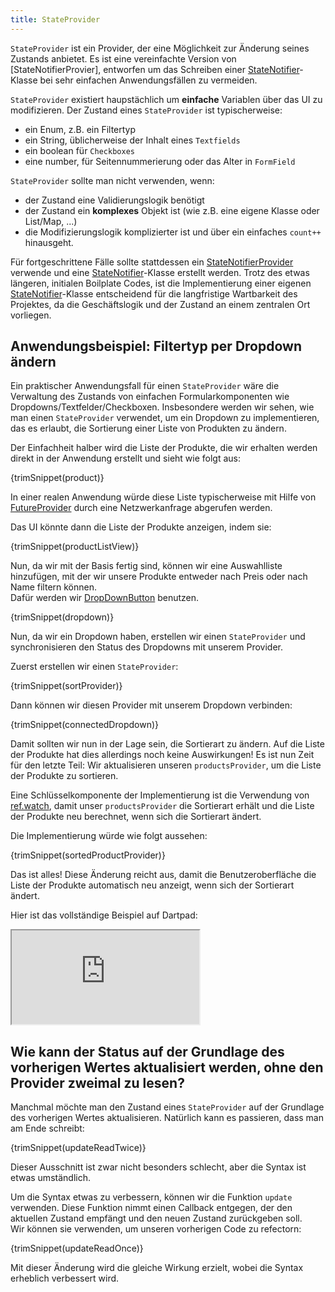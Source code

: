 ```yaml
---
title: StateProvider
---
```



`StateProvider` ist ein Provider, der eine Möglichkeit zur Änderung seines Zustands anbietet.
Es ist eine vereinfachte Version von [StateNotifierProvier], entworfen um das Schreiben einer 
[StateNotifier]-Klasse bei sehr einfachen Anwendungsfällen zu vermeiden.

`StateProvider` existiert haupstächlich um **einfache** Variablen 
über das UI zu modifizieren.
Der Zustand eines `StateProvider` ist typischerweise:

- ein Enum, z.B. ein Filtertyp
- ein String, üblicherweise der Inhalt eines `Textfields`
- ein boolean für `Checkboxes`
- eine number, für Seitennummerierung oder das Alter in `FormField`

`StateProvider` sollte man nicht verwenden, wenn:

- der Zustand eine Validierungslogik benötigt
- der Zustand ein **komplexes** Objekt ist (wie z.B. eine eigene Klasse oder List/Map, ...)
- die Modifizierungslogik komplizierter ist und über ein einfaches `count++` hinausgeht.

Für fortgeschrittene Fälle sollte stattdessen ein [StateNotifierProvider] verwende 
und eine [StateNotifier]-Klasse erstellt werden.
Trotz des etwas längeren, initialen Boilplate Codes, ist die Implementierung einer eigenen
[StateNotifier]-Klasse entscheidend für die langfristige Wartbarkeit des Projektes, da die 
Geschäftslogik und der Zustand an einem zentralen Ort vorliegen.

## Anwendungsbeispiel: Filtertyp per Dropdown ändern

Ein praktischer Anwendungsfall für einen `StateProvider` wäre die Verwaltung des Zustands 
von einfachen Formularkomponenten wie Dropdowns/Textfelder/Checkboxen. Insbesondere werden wir sehen, 
wie man einen `StateProvider` verwendet, um ein Dropdown zu implementieren, das es erlaubt, die 
Sortierung einer Liste von Produkten zu ändern.

Der Einfachheit halber wird die Liste der Produkte, die wir erhalten werden
direkt in der Anwendung erstellt und sieht wie folgt aus:

<CodeBlock>{trimSnippet(product)}</CodeBlock>

In einer realen Anwendung würde diese Liste typischerweise mit Hilfe von [FutureProvider] durch 
eine Netzwerkanfrage abgerufen werden.

Das UI könnte dann die Liste der Produkte anzeigen, indem sie:

<CodeBlock>{trimSnippet(productListView)}</CodeBlock>

Nun, da wir mit der Basis fertig sind, können wir eine Auswahlliste hinzufügen, mit der wir 
unsere Produkte entweder nach Preis oder nach Name filtern können.  
Dafür werden wir [DropDownButton](https://api.flutter.dev/flutter/material/DropdownButton-class.html) benutzen.

<CodeBlock>{trimSnippet(dropdown)}</CodeBlock>

Nun, da wir ein Dropdown haben, erstellen wir einen `StateProvider` und 
synchronisieren den Status des Dropdowns mit unserem Provider.

Zuerst erstellen wir einen `StateProvider`:

<CodeBlock>{trimSnippet(sortProvider)}</CodeBlock>

Dann können wir diesen Provider mit unserem Dropdown verbinden:

<CodeBlock>{trimSnippet(connectedDropdown)}</CodeBlock>

Damit sollten wir nun in der Lage sein, die Sortierart zu ändern.  Auf die Liste 
der Produkte hat dies allerdings noch keine Auswirkungen! Es ist nun Zeit für den
letzte Teil: Wir aktualisieren unseren `productsProvider`, um die Liste der Produkte zu sortieren.

Eine Schlüsselkomponente der Implementierung ist die Verwendung von [ref.watch], damit unser 
`productsProvider` die Sortierart erhält und die Liste der Produkte neu berechnet, wenn 
sich die Sortierart ändert.

Die Implementierung würde wie folgt aussehen:

<CodeBlock>{trimSnippet(sortedProductProvider)}</CodeBlock>

Das ist alles! Diese Änderung reicht aus, damit die Benutzeroberfläche die Liste der 
Produkte automatisch neu anzeigt, wenn sich der Sortierart ändert.

Hier ist das vollständige Beispiel auf Dartpad:

<iframe
  src="https://dartpad.dev/embed-flutter.html?gh_owner=rrousselGit&gh_repo=riverpod&gh_path=website%2Fdocs%2Fproviders%2Fstate_provider"
  style={{ border: 0, width: "100%", aspectRatio: "2/1.5" }}
></iframe>

## Wie kann der Status auf der Grundlage des vorherigen Wertes aktualisiert werden, ohne den Provider zweimal zu lesen?

Manchmal möchte man den Zustand eines `StateProvider` auf der Grundlage des vorherigen Wertes aktualisieren.
Natürlich kann es passieren, dass man am Ende schreibt:

<CodeBlock>{trimSnippet(updateReadTwice)}</CodeBlock>

Dieser Ausschnitt ist zwar nicht besonders schlecht, aber die Syntax ist etwas umständlich.

Um die Syntax etwas zu verbessern, können wir die Funktion `update` verwenden.
Diese Funktion nimmt einen Callback entgegen, der den aktuellen Zustand empfängt und den neuen Zustand zurückgeben soll.  
Wir können sie verwenden, um unseren vorherigen Code zu refectorn:

<CodeBlock>{trimSnippet(updateReadOnce)}</CodeBlock>

Mit dieser Änderung wird die gleiche Wirkung erzielt, wobei die Syntax erheblich verbessert wird.

[ref.watch]: ../concepts/reading#using-refwatch-to-observe-a-provider
[ref.read]: ../concepts/reading#using-refread-to-obtain-the-state-of-a-provider-once
[statenotifierprovider]: ./state_notifier_provider
[futureprovider]: ./future_provider
[statenotifier]: https://pub.dev/documentation/state_notifier/latest/state_notifier/StateNotifier-class.html
[provider]: ./provider
[asyncvalue]: https://pub.dev/documentation/riverpod/latest/riverpod/AsyncValue-class.html
[future]: https://api.dart.dev/dart-async/Future-class.html
[family]: ../concepts/modifiers/family
